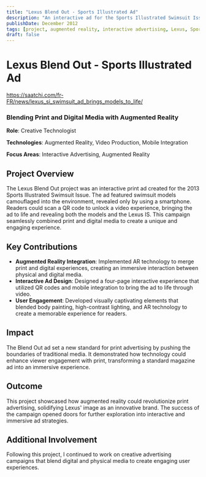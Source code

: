 ```yaml
---
title: "Lexus Blend Out - Sports Illustrated Ad"
description: "An interactive ad for the Sports Illustrated Swimsuit Issue, combining print media with digital experiences using augmented reality."
publishDate: December 2012
tags: [project, augmented reality, interactive advertising, Lexus, Sports Illustrated]
draft: false
---
```


# Lexus Blend Out - Sports Illustrated Ad

https://saatchi.com/fr-FR/news/lexus_si_swimsuit_ad_brings_models_to_life/

### Blending Print and Digital Media with Augmented Reality  
**Role**: Creative Technologist  

**Technologies**: Augmented Reality, Video Production, Mobile Integration  

**Focus Areas**: Interactive Advertising, Augmented Reality  

## Project Overview  
The Lexus Blend Out project was an interactive print ad created for the 2013 Sports Illustrated Swimsuit Issue. The ad featured swimsuit models camouflaged into the environment, revealed only by using a smartphone. Readers could scan a QR code to unlock a video experience, bringing the ad to life and revealing both the models and the Lexus IS. This campaign seamlessly combined print and digital media to create a unique and engaging experience.

## Key Contributions  
- **Augmented Reality Integration**: Implemented AR technology to merge print and digital experiences, creating an immersive interaction between physical and digital media.
- **Interactive Ad Design**: Designed a four-page interactive experience that utilized QR codes and mobile integration to bring the ad to life through video.
- **User Engagement**: Developed visually captivating elements that blended body painting, high-contrast lighting, and AR technology to create a memorable experience for readers.

## Impact  
The Blend Out ad set a new standard for print advertising by pushing the boundaries of traditional media. It demonstrated how technology could enhance viewer engagement with print, transforming a standard magazine ad into an immersive experience.

## Outcome  
This project showcased how augmented reality could revolutionize print advertising, solidifying Lexus' image as an innovative brand. The success of the campaign opened doors for further exploration into interactive and immersive ad strategies.

## Additional Involvement  
Following this project, I continued to work on creative advertising campaigns that blend digital and physical media to create engaging user experiences.
